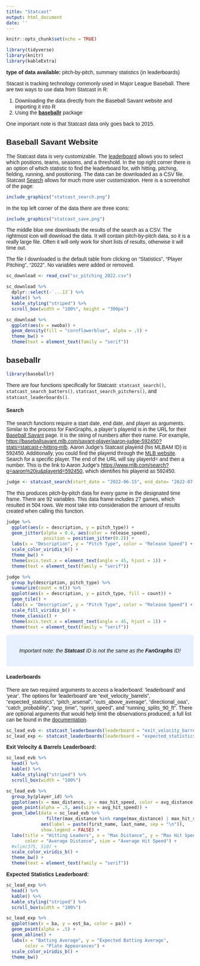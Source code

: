 ```yaml
---
title: "Statcast"
output: html_document
date: ''
---
```


<link rel="preconnect" href="https://fonts.googleapis.com">
<link rel="preconnect" href="https://fonts.gstatic.com" crossorigin>
<link href="https://fonts.googleapis.com/css2?family=Open+Sans:wght@300&family=Source+Sans+Pro&display=swap" rel="stylesheet">
<style>

body{
font-family: 'Source Sans Pro', sans-serif;
}

</style>

```r
knitr::opts_chunk$set(echo = TRUE)
```

```r
library(tidyverse)
library(knitr)
library(kableExtra)
```

**type of data available:** pitch-by-pitch, summary statistics (in leaderboards)

Stacast is tracking technology commonly used in Major League Baseball. There are two ways to use data from Statcast in R:

1.  Downloading the data directly from the Baseball Savant website and importing it into R
1.  Using the [**baseballr**](https://billpetti.github.io/baseballr/index.html) package

One important note is that Statcast data only goes back to 2015.

## Baseball Savant Website

The Statcast data is very customizable. The [leaderboard](https://baseballsavant.mlb.com/statcast_leaderboard) allows you to select which positions, teams, seasons, and a threshold. In the top right corner there is an option of which statistic to find the leaderboard for, with hitting, pitching, fielding, running, and positioning. The data can be downloaded as a CSV file. Statcast [Search](https://baseballsavant.mlb.com/statcast_search) allows for much more user customization. Here is a screenshot of the page:

```r
include_graphics("statcast_search.png")
```

In the top left corner of the data there are three icons:
```r
include_graphics("statcast_save.png")
```
The middle blue one downloads the results of the search as a CSV. The rightmost icon will download the data. It will contain pitch-by-pitch data, so it is a really large file. Often it will only work for short lists of results, otherwise it will time out. 

The file I downloaded is the default table from clicking on "Statistics", "Player Pitching", "2022". No variables were added or removed. 

```r
sc_download <- read_csv("sc_pitching_2022.csv")
```

```r
sc_download %>% 
  dplyr::select(-`...13`) %>% 
  kable() %>% 
  kable_styling("striped") %>%  
  scroll_box(width = "100%", height = "300px")

sc_download %>% 
  ggplot(aes(x = xwoba)) +
  geom_density(fill = "cornflowerblue", alpha = .5) +
  theme_bw() +
  theme(text = element_text(family = "serif"))
```


## baseballr

```r
library(baseballr)
```

There are four functions specifically for Statcast: `statcast_search()`, `statcast_search_batters()`, `statcast_search_pitchers()`, and `statcast_leaderboards()`. 

#### Search

The search functions require a start date, end date, and player as arguments. Similar to the process for FanGraphs, a player's playerid is in the URL for their [Baseball Savant](https://baseballsavant.mlb.com/) page. It is the string of numbers after their name. For example, <https://baseballsavant.mlb.com/savant-player/aaron-judge-592450?stats=statcast-r-hitting-mlb>. Aaron Judge's Statcast playerid (his MLBAM ID) is 592450. Additionally, you could find the playerid through the [MLB website](https://www.mlb.com/). Search for a specific player. The end of the URL will say playerId= and then a number. This is the link to Aaron Judge's  <https://www.mlb.com/search?q=aaron%20ju&playerId=592450>, which identifies his playerid as 592450. 

```r
judge <- statcast_search(start_date = "2022-06-15", end_date= "2022-07-15", playerid = 592450)
```

The this produces pitch-by-pitch data for every game in the designated time frame. There are 92 variables. This data frame includes 27 games, which resulted in 504 rows. We most take into consideration the amount of results created when calling this function. 

```r
judge %>% 
  ggplot(aes(x = description, y = pitch_type)) +
  geom_jitter(alpha = 0.4, aes(color = release_speed), 
              position = position_jitter(0.2)) +
  labs(x = "Description", y = "Pitch Type", color = "Release Speed") +
  scale_color_viridis_b() +
  theme_bw() +
  theme(axis.text.x = element_text(angle = 45, hjust = 1)) +
  theme(text = element_text(family = "serif"))
```


```r
judge %>% 
  group_by(description, pitch_type) %>% 
  summarize(count = n()) %>% 
  ggplot(aes(x = description, y = pitch_type, fill = count)) +
  geom_tile() + 
  labs(x = "Description", y = "Pitch Type", color = "Release Speed") +
  scale_fill_viridis_b() +
  theme_classic() +
  theme(axis.text.x = element_text(angle = 45, hjust = 1)) +
  theme(text = element_text(family = "serif"))
```


<center>
<style>
div.blue { background-color:#e6f0ff; border-radius: 5px; padding: 20px;}
</style>
<div class = "blue">

_Important note: the **Statcast** ID is not the same as the **FanGraphs** ID!_ 

</div>
</center>


#### Leaderboards

There are two required arguments to access a leaderboard: 'leaderboard' and 'year'. The options for 'leaderboard' are "exit_velocity_barrels", "expected_statistics", "pitch_arsenal", "outs_above_average", "directional_oaa", "catch_probability", "pop_time", "sprint_speed", and "running_splits_90_ft". There are optional arguments that would help limit the observations produced; a full list can be found in the [documentation](https://billpetti.github.io/baseballr/reference/statcast_leaderboards.html).

```r
sc_lead_evb <- statcast_leaderboards(leaderboard = "exit_velocity_barrels", year = 2022)
sc_lead_exp <- statcast_leaderboards(leaderboard = "expected_statistics", year = 2022)
```

**Exit Velocity & Barrels Leaderboard:**
```r
sc_lead_evb %>% 
  head() %>% 
  kable() %>% 
  kable_styling("striped") %>%  
  scroll_box(width = "100%")
```


```r
sc_lead_evb %>% 
  group_by(player_id) %>% 
  ggplot(aes(x = max_distance, y = max_hit_speed, color = avg_distance)) +
  geom_point(alpha = .5, aes(size = avg_hit_speed)) +
  geom_label(data = sc_lead_evb %>% 
               filter(max_distance %in% range(max_distance) | max_hit_speed %in% range(max_hit_speed)),
             aes(label = paste(first_name, last_name, sep = "\n")),
             show.legend = FALSE) +
  labs(title = "Hitting Leaders", x = "Max Distance", y = "Max Hit Speed",
       color = "Average Distance", size = "Average Hit Speed") +
  #xlim(375, 510) +
  scale_color_viridis_b() +
  theme_bw() +
  theme(text = element_text(family = "serif"))
```


**Expected Statistics Leaderboard:**
```r
sc_lead_exp %>% 
  head() %>% 
  kable() %>% 
  kable_styling("striped") %>% 
  scroll_box(width = "100%")

sc_lead_exp %>% 
  ggplot(aes(x = ba, y = est_ba, color = pa)) + 
  geom_point(alpha = .5) +
  geom_abline() +
  labs(x = "Batting Average", y = "Expected Batting Average",
       color = "Plate Appearances") +
  scale_color_viridis_b() +
  theme_bw()
```

